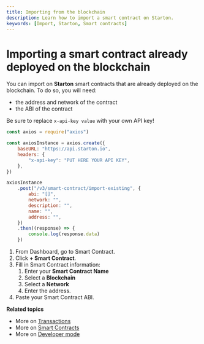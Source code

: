 ```yaml
---
title: Importing from the blockchain
description: Learn how to import a smart contract on Starton.
keywords: [Import, Starton, Smart contracts]
---
```



# Importing a smart contract already deployed on the blockchain

You can import on **Starton** smart contracts that are already deployed on the blockchain.
To do so, you will need:

-   the address and network of the contract
-   the ABI of the contract

Be sure to replace `x-api-key value` with your own API key!

<Tabs>
<TabItem value="code" label="From Code">

```jsx showLineNumbers
const axios = require("axios")

const axiosInstance = axios.create({
	baseURL: "https://api.starton.io",
	headers: {
		"x-api-key": "PUT HERE YOUR API KEY",
	},
})

axiosInstance
	.post("/v3/smart-contract/import-existing", {
		abi: "[]",
		network: "",
		description: "",
		name: "",
		address: "",
	})
	.then((response) => {
		console.log(response.data)
	})
```

</TabItem> 
<TabItem value="dashboard" label="From Webapp">

1. From Dashboard, go to Smart Contract.
1. Click **+ Smart Contract**.
1. Fill in Smart Contract information:
    1. Enter your **Smart Contract Name**
    1. Select a **Blockchain**
    1. Select a **Network**
    1. Enter the address.
1. Paste your Smart Contract ABI.

</TabItem>
</Tabs>

**Related topics**

-   More on [Transactions](/Transactions/creating-a-transaction.mdx)
-   More on [Smart Contracts](/Smart-contract/understanding-smart-contracts.md)
-   More on [Developer mode](/Developer/Discovering-coding-interface.md)
